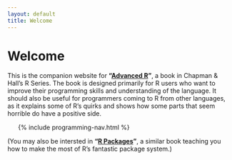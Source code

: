 ```yaml
---
layout: default
title: Welcome
---
```


# Welcome

This is the companion website for __"[Advanced R](http://amzn.com/1466586966?tag=devtools-20)"__, a book in Chapman & Hall's R Series. The book is designed primarily for R users who want to improve their programming skills and understanding of the language.  It should also be useful for programmers coming to R from other languages, as it explains some of R's quirks and shows how some parts that seem horrible do have a positive side.

<ul class="toc">
  {% include programming-nav.html %}
</ul>

(You may also be intersted in __"[R Packages](http://r-pkgs.had.co.nz/)"__, a similar book teaching you how to make the most of R's fantastic package system.)
